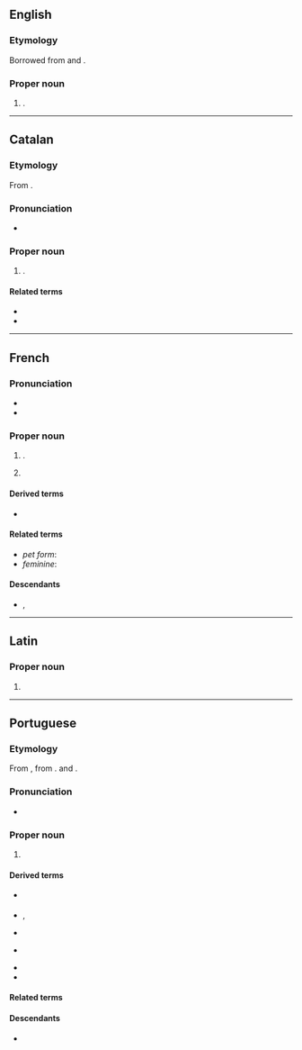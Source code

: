 ==English==

===Etymology===
Borrowed from {{bor|en|fr|Alexandre}} and {{bor|en|pt|Alexandre}}.

===Proper noun===
{{en-proper noun}}

# {{given name|en|male|from=French|from2=Portuguese|eq=Alexander}}.

----

==Catalan==
{{wikipedia|Alexandre (nom)|lang=ca}}

===Etymology===
From {{der|ca|grc|Ἀλέξανδρος}}.

===Pronunciation===
* {{ca-IPA|aleksandre}}

===Proper noun===
{{ca-proper noun|m}}

# {{given name|ca|male|eq=Alexander|from=Ancient Greek}}.

====Related terms====
* {{l|ca|Àlex}}
* {{l|ca|Alexandra}}

----

==French==

===Pronunciation===
* {{fr-IPA}}<!-- frwikt does not list a pronunciation with /gz/ -->
* {{audio|fr|Fr-Alexandre.ogg|audio}}

===Proper noun===
{{fr-proper noun|m}}

# {{given name|fr|male|eq=Alexander}}.
# {{surname|fr}}

====Derived terms====
* {{l|fr|Alexandre le Grand}}

====Related terms====
* ''pet form'': {{l|fr|Alex}}
* ''feminine'': {{l|fr|Alexandra}}

====Descendants====
* {{desc|bor=1|br|Aleksandr}}, {{l|br|Alesant}}

----

==Latin==

===Proper noun===
{{la-proper noun-form|Alexandre}}

# {{inflection of|la|Alexander||voc|s}}

----

==Portuguese==

===Etymology===
From {{der|pt|la|Alexander}}, from {{der|pt|grc|Ἀλέξανδρος}}. {{doublet|pt|Alessandro}} and {{m|pt|Alexander}}.

===Pronunciation===
{{pt-IPA|br=Àlechandre|pt=Alechandre}}
* {{hyph|pt|A|le|xan|dre}}

===Proper noun===
{{pt-proper noun|m}}

# {{given name|pt|male|eq=Alexander}}

====Derived terms====
* {{l|pt|Alexandra}} {{q|feminine equivalent}}
* {{l|pt|Xande}}, {{l|pt|Xandre}} {{q|pet forms}}
* {{l|pt|Alexandrinho}} {{q|diminutive}}
* {{l|pt|Alexandrão}} {{q|augmentative|rare}}
* {{l|pt|Alexandre o Grande}}
* {{l|pt|alexandrino}}

====Related terms====
{{rel3|pt|Aleixo|Alessandro|Alex|Alexander|Alexandria|Alexandrópolis}}

====Descendants====
* {{desc|bor=1|vi|Alexanđê}}